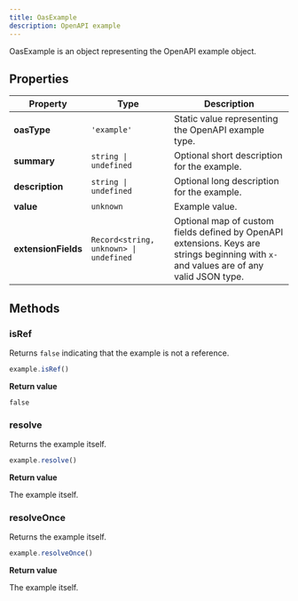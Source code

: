 ```yaml
---
title: OasExample
description: OpenAPI example
---
```


OasExample is an object representing the OpenAPI example object.

## Properties

| Property | Type | Description |
| -------- | -------- | -------- |
| **oasType** | `'example'` | Static value representing the OpenAPI example type. |
| **summary** | `string \| undefined` | Optional short description for the example. |
| **description** | `string \| undefined` | Optional long description for the example. |
| **value** | `unknown` | Example value. |
| **extensionFields** | `Record<string, unknown> \| undefined` | Optional map of custom fields defined by OpenAPI extensions. Keys are strings beginning with `x-` and values are of any valid JSON type. |

## Methods

### isRef

Returns `false` indicating that the example is not a reference.

```js
example.isRef()
```

**Return value**

`false`

### resolve

Returns the example itself.

```js
example.resolve()
```

**Return value**

The example itself.

### resolveOnce

Returns the example itself.

```js
example.resolveOnce()
```

**Return value**

The example itself.
  

